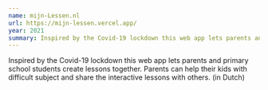```yaml
---
name: mijn-Lessen.nl
url: https://mijn-lessen.vercel.app/
year: 2021
summary: Inspired by the Covid-19 lockdown this web app lets parents and primary school students create lessons together. Parents can help their kids with difficult subjects and share the interactive lessons with others. (in Dutch)
---
```


Inspired by the Covid-19 lockdown this web app lets parents and primary school students create lessons together. Parents can help their kids with difficult subject and share the interactive lessons with others. (in Dutch)
